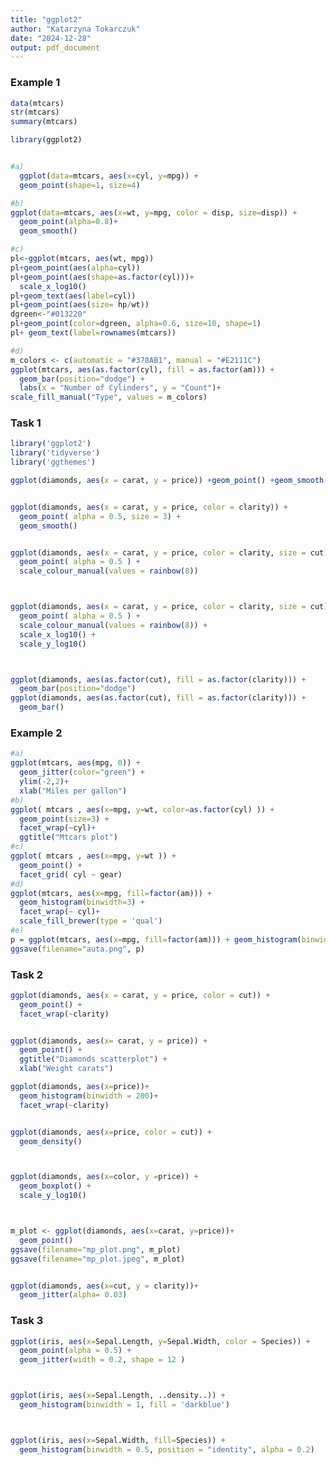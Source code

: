 ```yaml
---
title: "ggplot2"
author: "Katarzyna Tokarczuk"
date: "2024-12-28"
output: pdf_document
---
```


### Example 1
```r
data(mtcars)
str(mtcars)
summary(mtcars)

library(ggplot2)


#a) 
  ggplot(data=mtcars, aes(x=cyl, y=mpg)) +
  geom_point(shape=1, size=4)

#b)
ggplot(data=mtcars, aes(x=wt, y=mpg, color = disp, size=disp)) +
  geom_point(alpha=0.8)+ 
  geom_smooth() 

#c)
pl<-ggplot(mtcars, aes(wt, mpg)) 
pl+geom_point(aes(alpha=cyl)) 
pl+geom_point(aes(shape=as.factor(cyl)))+
  scale_x_log10()
pl+geom_text(aes(label=cyl))
pl+geom_point(aes(size= hp/wt))
dgreen<-"#013220"
pl+geom_point(color=dgreen, alpha=0.6, size=10, shape=1)
pl+ geom_text(label=rownames(mtcars)) 

#d)
m_colors <- c(automatic = "#378AB1", manual = "#E2111C")
ggplot(mtcars, aes(as.factor(cyl), fill = as.factor(am))) +
  geom_bar(position="dodge") +
  labs(x = "Number of Cylinders", y = "Count")+
scale_fill_manual("Type", values = m_colors)


```

### Task 1
```r
library('ggplot2')
library('tidyverse')
library('ggthemes')

ggplot(diamonds, aes(x = carat, y = price)) +geom_point() +geom_smooth()


ggplot(diamonds, aes(x = carat, y = price, color = clarity)) +
  geom_point( alpha = 0.5, size = 3) +
  geom_smooth()


ggplot(diamonds, aes(x = carat, y = price, color = clarity, size = cut)) +
  geom_point( alpha = 0.5 ) +
  scale_colour_manual(values = rainbow(8))



ggplot(diamonds, aes(x = carat, y = price, color = clarity, size = cut)) +
  geom_point( alpha = 0.5 ) +
  scale_colour_manual(values = rainbow(8)) +
  scale_x_log10() +
  scale_y_log10()



ggplot(diamonds, aes(as.factor(cut), fill = as.factor(clarity))) +
  geom_bar(position="dodge") 
ggplot(diamonds, aes(as.factor(cut), fill = as.factor(clarity))) +
  geom_bar()
```

### Example 2
```r
#a)
ggplot(mtcars, aes(mpg, 0)) +
  geom_jitter(color="green") +
  ylim(-2,2)+
  xlab("Miles per gallon")
#b)
ggplot( mtcars , aes(x=mpg, y=wt, color=as.factor(cyl) )) + 
  geom_point(size=3) + 
  facet_wrap(~cyl)+
  ggtitle("Mtcars plot")
#c)
ggplot( mtcars , aes(x=mpg, y=wt )) + 
  geom_point() +
  facet_grid( cyl ~ gear)
#d)
ggplot(mtcars, aes(x=mpg, fill=factor(am))) + 
  geom_histogram(binwidth=3) +
  facet_wrap(~ cyl)+
  scale_fill_brewer(type = 'qual')
#e)
p = ggplot(mtcars, aes(x=mpg, fill=factor(am))) + geom_histogram(binwidth=5)
ggsave(filename="auta.png", p)

```

### Task 2
```r
ggplot(diamonds, aes(x = carat, y = price, color = cut)) +
  geom_point() +
  facet_wrap(~clarity)


ggplot(diamonds, aes(x= carat, y = price)) +
  geom_point() +
  ggtitle("Diamonds scatterplot") +
  xlab("Weight carats")

ggplot(diamonds, aes(x=price))+
  geom_histogram(binwidth = 200)+
  facet_wrap(~clarity)


ggplot(diamonds, aes(x=price, color = cut)) +
  geom_density()



ggplot(diamonds, aes(x=color, y =price)) +
  geom_boxplot() +
  scale_y_log10()



m_plot <- ggplot(diamonds, aes(x=carat, y=price))+
  geom_point()
ggsave(filename="mp_plot.png", m_plot)
ggsave(filename="mp_plot.jpeg", m_plot)


ggplot(diamonds, aes(x=cut, y = clarity))+
  geom_jitter(alpha= 0.03)

```

### Task 3
```r
ggplot(iris, aes(x=Sepal.Length, y=Sepal.Width, color = Species)) +
  geom_point(alpha = 0.5) +
  geom_jitter(width = 0.2, shape = 12 )



ggplot(iris, aes(x=Sepal.Length, ..density..)) +
  geom_histogram(binwidth = 1, fill = 'darkblue')



ggplot(iris, aes(x=Sepal.Width, fill=Species)) +
  geom_histogram(binwidth = 0.5, position = "identity", alpha = 0.2)
```
